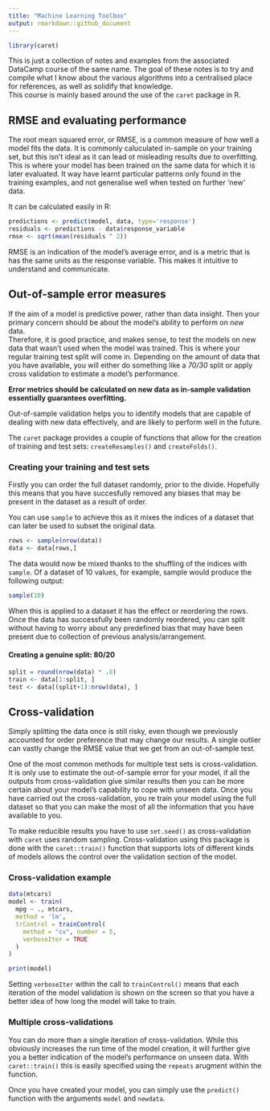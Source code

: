 ```yaml
---
title: "Machine Learning Toolbox"
output: rmarkdown::github_document
---
```


```r
library(caret)
```

This is just a collection of notes and examples from the associated DataCamp course of the same name. The goal of these notes is to try and compile what I know about the various algorithms into a centralised place for references, as well as solidify that knowledge.  
This course is mainly based around the use of the `caret` package in R.

## RMSE and evaluating performance 
The root mean squared error, or RMSE, is a common measure of how well a model fits the data. It is commonly caluculated in-sample on your training set, but this isn't ideal as it can lead ot misleading results due to overfitting. This is where your model has been trained on the same data for which it is later evaluated. It way have learnt particular patterns only found in the training examples, and not generalise well when tested on further 'new' data. 

It can be calculated easily in R:
```r
predictions <- predict(model, data, type='response')
residuals <- predictions - data$response_variable
rmse <- sqrt(mean(residuals ^ 2))
```

RMSE is an indication of the model's average error, and is a metric that is has the same units as the response variable. This makes it intuitive to understand and communicate. 

## Out-of-sample error measures 
If the aim of a model is predictive power, rather than data insight. Then your primary concern should be about the model's ability to perform on *new* data.  
Therefore, it is good practice, and makes sense, to test the models on new data that wasn't used when the model was trained. This is where your regular training test split will come in. Depending on the amount of data that you have available, you will either do something like a *70/30* split or apply cross validation to estimate a model's performance. 

__Error metrics should be calculated on new data as in-sample validation essentially guarantees overfitting.__

Out-of-sample validation helps you to identify models that are capable of dealing with new data effectively, and are likely to perform well in the future. 

The `caret` package provides a couple of functions that allow for the creation of training and test sets: `createResamples()` and `createFolds()`. 

### Creating your training and test sets 
Firstly you can order the full dataset randomly, prior to the divide. Hopefully this means that you have succesfully removed any biases that may be present in the dataset as a result of order. 

You can use `sample` to achieve this as it mixes the indices of a dataset that can later be used to subset the original data. 

```r
rows <- sample(nrow(data))
data <- data[rows,]
```

The data would now be mixed thanks to the shuffling of the indices with `sample`. Of a dataset of 10 values, for example, sample would produce the following output: 

```r
sample(10)
```
When this is applied to a dataset it has the effect or reordering the rows. Once the data has successfully been randomly reordered, you can split without having to worry about any predefined bias that may have been present due to collection of previous analysis/arrangement. 

#### Creating a genuine split: 80/20
```r
split = round(nrow(data) * .8)
train <- data[1:split, ]
test <- data[(split+1):nrow(data), ]
```

## Cross-validation
Simply splitting the data once is still risky, even though we previously accounted for order preference that may change our results. A single outlier can vastly change the RMSE value that we get from an out-of-sample test. 

One of the most common methods for multiple test sets is cross-validation. It is only use to estimate the out-of-sample error for your model, if all the outputs from cross-validation give similar results then you can be more certain about your model's capability to cope with unseen data. Once you have carried out the cross-validation, you re train your model using the full dataset so that you can make the most of all the information that you have available to you. 

To make reducible results you have to use `set.seed()` as cross-validation with `caret` uses random sampling. Cross-validation using this package is done with the `caret::train()` function that supports lots of different kinds of models allows the control over the validation section of the model. 


### Cross-validation example
```r
data(mtcars)
model <- train(
  mpg ~ ., mtcars, 
  method = 'lm',
  trControl = trainControl(
    method = "cv", number = 5,
    verboseIter = TRUE
  )
)

print(model)
```

Setting `verboseIter` within the call to `trainControl()` means that each iteration of the model validation is shown on the screen so that you have a better idea of how long the model will take to train.  

### Multiple cross-validations
You can do more than a single iteration of cross-validation. While this obviously increases the run time of the model creation, it will further give you a better indication of the model's performance on unseen data. With `caret::train()` this is easily specified using the `repeats` arugment within the function. 

Once you have created your model, you can simply use the `predict()` function with the arguments `model` and `newdata`.